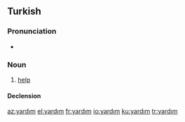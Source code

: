 ==Turkish==

===Pronunciation===
*{{IPA|[jaɾdɯm]|lang=tr}}

===Noun===
{{infl|tr|noun}}

# [[help]]

====Declension====
{{tr-noun-c|ı|d}}
{{tr-poss-c1-aı}}

[[az:yardım]]
[[el:yardım]]
[[fr:yardım]]
[[io:yardım]]
[[ku:yardım]]
[[tr:yardım]]